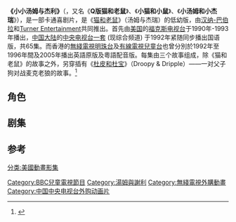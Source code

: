'''《小小汤姆与杰利》'''（{{lang-en|'''''Tom & Jerry Kids Show'''''}}，又名《'''Q版猫和老鼠'''》、《'''小猫和小鼠'''》、《'''小汤姆和小杰瑞'''》），是一部卡通喜剧片，是《[[猫和老鼠|猫和老鼠]]》（汤姆与杰瑞）的低幼版，由[[汉纳-巴伯拉制片公司|汉纳-巴伯拉]]和[[透納娛樂公司|Turner Entertainment]]共同推出。首先由[[美国|美国]]的[[福克斯电视台|福克斯电视台]]于1990年-1993年播出，[[中国大陆|中国大陆]]的[[中央电视台一套|中央电视台一套]] (现综合频道) 于1992年紧随同步播出国语版，共65集。而香港的[[無綫電視|無綫電視]][[明珠台|明珠台]]及[[有線電視兒童台|有線電視兒童台]]也曾分別於1992年至1996年間及2005年播出英語原版及粵語配音版。每集由三个故事组成，除《猫和老鼠》的故事之外，另穿插有《[[德鲁比|杜皮和杜宝]]》（Droopy & Dripple）——一对父子狗对战麦克老狼的故事。<ref>{{Cite web |url=http://movie.douban.com/subject/2138382/ |title=豆瓣电影-Q版猫和老鼠简介 |access-date=2011-01-01 |archive-date=2020-04-28 |archive-url=https://web.archive.org/web/20200428081120/https://movie.douban.com/subject/2138382/ |dead-url=no }}</ref>

== 角色 ==
{{main|{{tsl|en|List of characters in Tom & Jerry Kids|《小小汤姆与杰利》角色列表|《小小汤姆与杰利》角色列表}}}}

== 剧集 ==
{{main|{{tsl|en|List of Tom & Jerry Kids episodes|《小小汤姆与杰利》剧集列表|《小小汤姆与杰利》剧集列表}}}}
==参考==
{{reflist}}

{{stub}}
[[分类:美國動畫影集|分类:美國動畫影集]]
[[Category:BBC兒童電視節目|Category:BBC兒童電視節目]]
[[Category:湯姆與謝利|Category:湯姆與謝利]]
[[Category:無綫電視外購動畫|Category:無綫電視外購動畫]]
[[Category:中国中央电视台外购动画片|Category:中国中央电视台外购动画片]]